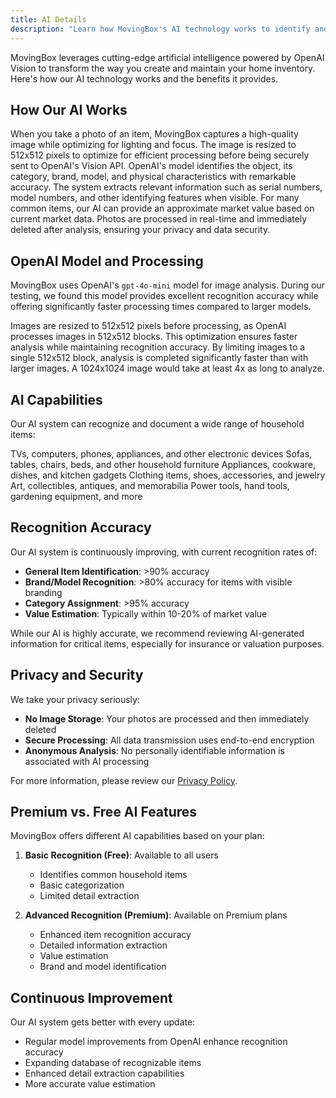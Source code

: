 ```yaml
---
title: AI Details
description: "Learn how MovingBox's AI technology works to identify and document your items"
---
```


MovingBox leverages cutting-edge artificial intelligence powered by OpenAI Vision to transform the way you create and maintain your home inventory. Here's how our AI technology works and the benefits it provides.

## How Our AI Works

<Steps>
  <Step title="Image Capture">
    When you take a photo of an item, MovingBox captures a high-quality image while optimizing for lighting and focus.
  </Step>
  
  <Step title="Image Processing">
    The image is resized to 512x512 pixels to optimize for efficient processing before being securely sent to OpenAI's Vision API.
  </Step>
  
  <Step title="Object Recognition">
    OpenAI's model identifies the object, its category, brand, model, and physical characteristics with remarkable accuracy.
  </Step>
  
  <Step title="Data Extraction">
    The system extracts relevant information such as serial numbers, model numbers, and other identifying features when visible.
  </Step>
  
  <Step title="Value Estimation">
    For many common items, our AI can provide an approximate market value based on current market data.
  </Step>
</Steps>

<Note>
  Photos are processed in real-time and immediately deleted after analysis, ensuring your privacy and data security.
</Note>

## OpenAI Model and Processing

MovingBox uses OpenAI's `gpt-4o-mini` model for image analysis. During our testing, we found this model provides excellent recognition accuracy while offering significantly faster processing times compared to larger models.

<CardGroup cols={2}>
  <Card title="Image Optimization" icon="compress">
    Images are resized to 512x512 pixels before processing, as OpenAI processes images in 512x512 blocks. This optimization ensures faster analysis while maintaining recognition accuracy.
  </Card>
  <Card title="Processing Efficiency" icon="bolt">
    By limiting images to a single 512x512 block, analysis is completed significantly faster than with larger images. A 1024x1024 image would take at least 4x as long to analyze.
  </Card>
</CardGroup>

## AI Capabilities

Our AI system can recognize and document a wide range of household items:

<CardGroup cols={3}>
  <Card title="Electronics" icon="laptop">
    TVs, computers, phones, appliances, and other electronic devices
  </Card>
  <Card title="Furniture" icon="couch">
    Sofas, tables, chairs, beds, and other household furniture
  </Card>
  <Card title="Kitchenware" icon="utensils">
    Appliances, cookware, dishes, and kitchen gadgets
  </Card>
  <Card title="Clothing" icon="shirt">
    Clothing items, shoes, accessories, and jewelry
  </Card>
  <Card title="Collectibles" icon="trophy">
    Art, collectibles, antiques, and memorabilia
  </Card>
  <Card title="Tools" icon="screwdriver-wrench">
    Power tools, hand tools, gardening equipment, and more
  </Card>
</CardGroup>

## Recognition Accuracy

Our AI system is continuously improving, with current recognition rates of:

- **General Item Identification**: >90% accuracy
- **Brand/Model Recognition**: >80% accuracy for items with visible branding
- **Category Assignment**: >95% accuracy
- **Value Estimation**: Typically within 10-20% of market value

<Warning>
  While our AI is highly accurate, we recommend reviewing AI-generated information for critical items, especially for insurance or valuation purposes.
</Warning>

## Privacy and Security

We take your privacy seriously:

- **No Image Storage**: Your photos are processed and then immediately deleted
- **Secure Processing**: All data transmission uses end-to-end encryption
- **Anonymous Analysis**: No personally identifiable information is associated with AI processing

For more information, please review our [Privacy Policy](/privacy).

## Premium vs. Free AI Features

MovingBox offers different AI capabilities based on your plan:

1. **Basic Recognition (Free)**: Available to all users
   - Identifies common household items
   - Basic categorization
   - Limited detail extraction

2. **Advanced Recognition (Premium)**: Available on Premium plans
   - Enhanced item recognition accuracy
   - Detailed information extraction
   - Value estimation
   - Brand and model identification

## Continuous Improvement

Our AI system gets better with every update:

- Regular model improvements from OpenAI enhance recognition accuracy
- Expanding database of recognizable items
- Enhanced detail extraction capabilities
- More accurate value estimation
